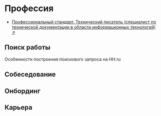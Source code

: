 # Профессия

- [Профессиональный стандарт. Технический писатель (специалист по технической документации в области информационных технологий) ↗](https://drive.google.com/file/d/1gwSUh49WDVpq53OCH7izSK1l33l2QziS/view?usp=share_link)

## Поиск работы

Особенности построения поискового запроса на HH.ru

## Собеседование

## Онбординг

## Карьера

